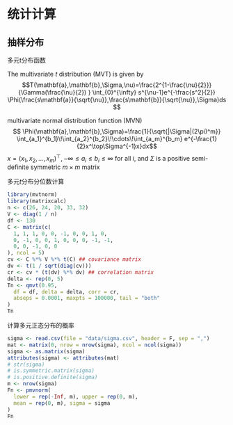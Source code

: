 # 统计计算 {#stats-computing}

## 抽样分布 {#distribution}

多元t分布函数

The multivariate $t$ distribution (MVT) is given by
$$T(\mathbf{a},\mathbf{b},\Sigma,\nu)=\frac{2^{1-\frac{\nu}{2}}}{\Gamma(\frac{\nu}{2}) } \int_{0}^{\infty} s^{\nu-1}e^{-\frac{s^2}{2}} \Phi(\frac{s\mathbf{a}}{\sqrt{\nu}},\frac{s\mathbf{b}}{\sqrt{\nu}},\Sigma)ds $$

multivariate normal distribution function (MVN) 
$$ \Phi(\mathbf{a},\mathbf{b},\Sigma)=\frac{1}{\sqrt{|\Sigma|(2\pi)^m}} \int_{a_1}^{b_1}\!\int_{a_2}^{b_2}\!\cdots\!\int_{a_m}^{b_m} e^{-\frac{1}{2}x^\top\Sigma^{-1}x}dx$$
$x=(x_1,x_2,\dots,x_m)^\top,-\infty \le a_i \le b_i \le \infty$ for all $i,$ and $\Sigma$ is a positive semi-definite symmetric $m \times m$ matrix

多元$t$分布分位数计算

```r
library(mvtnorm)
library(matrixcalc)
n <- c(26, 24, 20, 33, 32)
V <- diag(1 / n)
df <- 130
C <- matrix(c(
  1, 1, 1, 0, 0, -1, 0, 0, 1, 0,
  0, -1, 0, 0, 1, 0, 0, 0, -1, -1,
  0, 0, -1, 0, 0
), ncol = 5)
cv <- C %*% V %*% t(C) ## covariance matrix
dv <- t(1 / sqrt(diag(cv)))
cr <- cv * (t(dv) %*% dv) ## correlation matrix
delta <- rep(0, 5)
Tn <- qmvt(0.95,
  df = df, delta = delta, corr = cr,
  abseps = 0.0001, maxpts = 100000, tail = "both"
)
Tn
```

计算多元正态分布的概率

```r
sigma <- read.csv(file = "data/sigma.csv", header = F, sep = ",")
mat <- matrix(0, nrow = nrow(sigma), ncol = ncol(sigma))
sigma <- as.matrix(sigma)
attributes(sigma) <- attributes(mat)
# str(sigma)
# is.symmetric.matrix(sigma)
# is.positive.definite(sigma)
m <- nrow(sigma)
Fn <- pmvnorm(
  lower = rep(-Inf, m), upper = rep(0, m),
  mean = rep(0, m), sigma = sigma
)
Fn
```